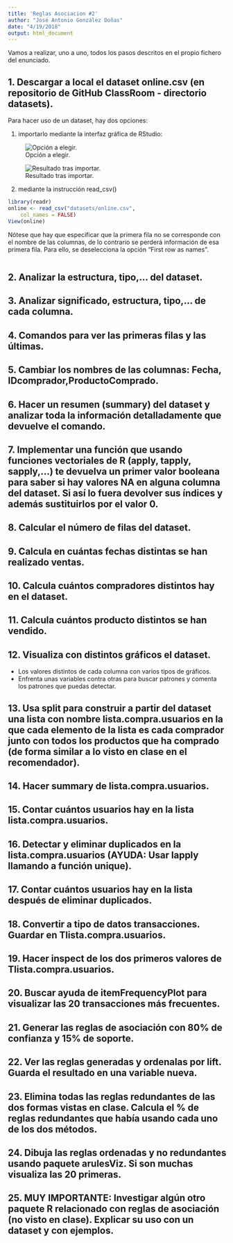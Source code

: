 ```yaml
---
title: 'Reglas Asociacion #2'
author: "José Antonio González Doñas"
date: "4/19/2018"
output: html_document
---
```


Vamos a realizar, uno a uno, todos los pasos descritos en el propio fichero del enunciado.

## 1. Descargar a local el dataset online.csv (en repositorio de GitHub ClassRoom - directorio datasets).

Para hacer uso de un dataset, hay dos opciones: 

1. importarlo mediante la interfaz gráfica de RStudio:

![Opción a elegir.](./imagenes/Screen Shot 2018-04-19 at 14.55.41.png)

![Resultado tras importar.](./imagenes/Screen Shot 2018-04-19 at 15.12.45.png)

2. mediante la instrucción read_csv()

```r
library(readr)
online <- read_csv("datasets/online.csv", 
    col_names = FALSE)
View(online)
```
Nótese que hay que especificar que la primera fila no se corresponde con el nombre de las columnas, de lo contrario se perderá información de esa primera fila. Para ello, se deselecciona la opción "First row as names".

```r

```


## 2. Analizar la estructura, tipo,… del dataset.
## 3. Analizar significado, estructura, tipo,… de cada columna.
## 4. Comandos para ver las primeras filas y las últimas.
## 5. Cambiar los nombres de las columnas: Fecha, IDcomprador,ProductoComprado.
## 6. Hacer un resumen (summary) del dataset y analizar toda la información detalladamente que devuelve el comando.
## 7. Implementar una función que usando funciones vectoriales de R (apply, tapply, sapply,…) te devuelva un primer valor booleana para saber si hay valores NA en alguna columna del dataset. Si así lo fuera devolver sus índices y además sustituirlos por el valor 0.
## 8. Calcular el número de filas del dataset.
## 9. Calcula en cuántas fechas distintas se han realizado ventas.
## 10. Calcula cuántos compradores distintos hay en el dataset.
## 11. Calcula cuántos producto distintos se han vendido.
## 12. Visualiza con distintos gráficos el dataset.

* Los valores distintos de cada columna con varios tipos de gráficos.
* Enfrenta unas variables contra otras para buscar patrones y comenta los patrones que puedas detectar.

## 13. Usa split para construir a partir del dataset una lista con nombre lista.compra.usuarios en la que cada elemento de la lista es cada comprador junto con todos los productos que ha comprado (de forma similar a lo visto en clase en el recomendador).
## 14. Hacer summary de lista.compra.usuarios.
## 15. Contar cuántos usuarios hay en la lista lista.compra.usuarios.
## 16. Detectar y eliminar duplicados en la lista.compra.usuarios (AYUDA: Usar lapply llamando a función unique).
## 17. Contar cuántos usuarios hay en la lista después de eliminar duplicados.
## 18. Convertir a tipo de datos transacciones. Guardar en Tlista.compra.usuarios.
## 19. Hacer inspect de los dos primeros valores de Tlista.compra.usuarios.
## 20. Buscar ayuda de itemFrequencyPlot para visualizar las 20 transacciones más frecuentes.
## 21. Generar las reglas de asociación con 80% de confianza y 15% de soporte.
## 22. Ver las reglas generadas y ordenalas por lift. Guarda el resultado en una variable nueva.
## 23. Elimina todas las reglas redundantes de las dos formas vistas en clase. Calcula el % de reglas redundantes que había usando cada uno de los dos métodos.
## 24. Dibuja las reglas ordenadas y no redundantes usando paquete arulesViz. Si son muchas visualiza las 20 primeras.
## 25. MUY IMPORTANTE: Investigar algún otro paquete R relacionado con reglas de asociación (no visto en clase). Explicar su uso con un dataset y con ejemplos.
